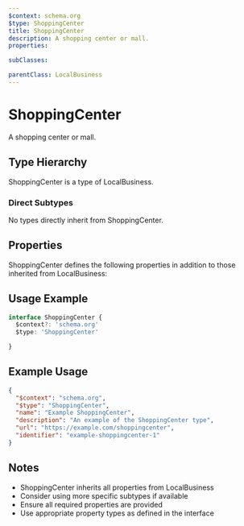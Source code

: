 ```yaml
---
$context: schema.org
$type: ShoppingCenter
title: ShoppingCenter
description: A shopping center or mall.
properties:

subClasses:

parentClass: LocalBusiness
---
```


# ShoppingCenter

A shopping center or mall.

## Type Hierarchy

ShoppingCenter is a type of LocalBusiness.

### Direct Subtypes

No types directly inherit from ShoppingCenter.

## Properties

ShoppingCenter defines the following properties in addition to those inherited from LocalBusiness:



## Usage Example

```typescript
interface ShoppingCenter {
  $context?: 'schema.org'
  $type: 'ShoppingCenter'

}
```

## Example Usage

```json
{
  "$context": "schema.org",
  "$type": "ShoppingCenter",
  "name": "Example ShoppingCenter",
  "description": "An example of the ShoppingCenter type",
  "url": "https://example.com/shoppingcenter",
  "identifier": "example-shoppingcenter-1"
}
```

## Notes

- ShoppingCenter inherits all properties from LocalBusiness
- Consider using more specific subtypes if available
- Ensure all required properties are provided
- Use appropriate property types as defined in the interface

